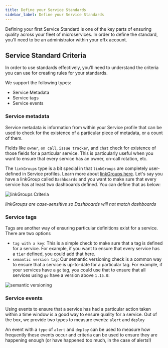 ```yaml
---
title: Define your Service Standards
sidebar_label: Define your Service Standards
---
```


Defining your first Service Standard is one of the key parts of ensuring quality across your fleet of microservices.  In order to define the standard, you'll need to be an administrator within your effx account.

## Service Standard Criteria

In order to use standards effectively, you'll need to understand the criteria you can use for creating rules for your standards.

We support the following types:
  - Service Metadata
  - Service tags
  - Service events

### Service metadata

Service metadata is information from within your Service profile that can be used to check for the existence of a particular piece of metadata, or a count of them.

Fields like `owner`, `on call`, `issue tracker`, and `chat` check for existence of those fields for a particular service.  This is particularly useful when you want to ensure that every service has an owner, on-call rotation, etc.

The `linkGroups` type is a bit special in that `linkGroups` are completely user-defined in Service profiles.  Learn more about [linkGroups here](first-service.md#linkgroups-explained).  Let's say you have a linkGroup called `Dashboards` and you want to make sure that every service has at least two dashboards defined.  You can define that as below:

![linkGroups Criteria](/img/criteria-dashboards.png)

*linkGroups are case-sensitive so Dashboards will not match dashboards*

### Service tags

Tags are another way of ensuring particular definitions exist for a service.  There are two options
- `tag with a key`: This is a simple check to make sure that a tag is defined for a service.  For example, if you want to ensure that every service has a `tier` defined, you could add that here.
- `semantic version tag`: Our semantic versioning check is a common way to ensure that a service is up-to-date for a particular tag.  For example, if your services have a `go` tag, you could use that to ensure that all services using `go` have a version above `1.15.0`:

![semantic versioning](/img/semantic-tags.png)

### Service events

Using events to ensure that a service has had a particular action taken within a time window is a good way to ensure quality for a service.  Out of the box, we provide two types to measure events: `alert` and `deploy`

An event with a `type` of `alert` and `deploy` can be used to measure how frequently these events occur and criteria can be used to ensure they are happening enough (or have happened too much, in the case of alerts!)
